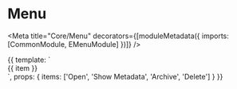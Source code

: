 

# Menu

<Meta title="Core/Menu" decorators={[moduleMetadata({ imports: [CommonModule, EMenuModule] })]} />

<Props of={EMenu} />

<Preview>
    <Story name="default" height="180px">
        {{
            template: `
                <e-menu>
                    <div eMenuItem *ngFor="let item of items">{{ item }}</div>
                </e-menu>
            `,
            props: {
                items: ['Open', 'Show Metadata', 'Archive', 'Delete']
            }
        }}
    </Story>
</Preview>


